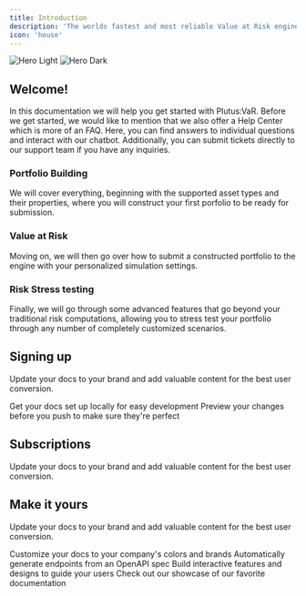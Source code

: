 ```yaml
---
title: Introduction
description: 'The worlds fastest and most reliable Value at Risk engine'
icon: 'house'
---
```


<Frame>
<img
  className="block dark:hidden"
  src="/images/P&L.webp"
  alt="Hero Light"
/>
<img
  className="hidden dark:block"
  src="/images/P&L.webp"
  alt="Hero Dark"
/>
</Frame>

## Welcome!

In this documentation we will help you get started with Plutus:VaR.
Before we get started, we would like to mention that we also offer a Help Center which is more of an FAQ.
Here, you can find answers to individual questions and interact with our chatbot.
Additionally, you can submit tickets directly to our support team if you have any inquiries.

### Portfolio Building

We will cover everything, beginning with the supported asset types and their properties, where you will construct your first porfolio to be ready for submission.

### Value at Risk

Moving on, we will then go over how to submit a constructed portfolio to the engine with your personalized simulation settings.

### Risk Stress testing

Finally, we will go through some advanced features that go beyond your traditional risk computations, allowing you to stress test your portfolio through any number of completely customized scenarios.

## Signing up

Update your docs to your brand and add valuable content for the best user conversion.

<CardGroup cols={2}>
  <Card
    title="Plutus:VaR"
    icon="pen-to-square"
    href="https://www.plutus.vorticity.xyz"
  >
    Get your docs set up locally for easy development
  </Card>
  <Card
    title="Vorticity"
    icon="image"
    href="https://www.vorticity.xyz"
  >
    Preview your changes before you push to make sure they're perfect
  </Card>
</CardGroup>

## Subscriptions

Update your docs to your brand and add valuable content for the best user conversion.

## Make it yours

Update your docs to your brand and add valuable content for the best user conversion.

<CardGroup cols={2}>
  <Card
    title="Customize Style"
    icon="palette"
    href="https://mintlify.com/docs/settings/global"
  >
    Customize your docs to your company's colors and brands
  </Card>
  <Card
    title="Reference APIs"
    icon="code"
    href="https://mintlify.com/docs/api-playground/openapi"
  >
    Automatically generate endpoints from an OpenAPI spec
  </Card>
  <Card
    title="Add Components"
    icon="screwdriver-wrench"
    href="https://mintlify.com/docs/components/accordion"
  >
    Build interactive features and designs to guide your users
  </Card>
  <Card
    title="Get Inspiration"
    icon="stars"
    href="https://mintlify.com/customers"
  >
    Check out our showcase of our favorite documentation
  </Card>
</CardGroup>
